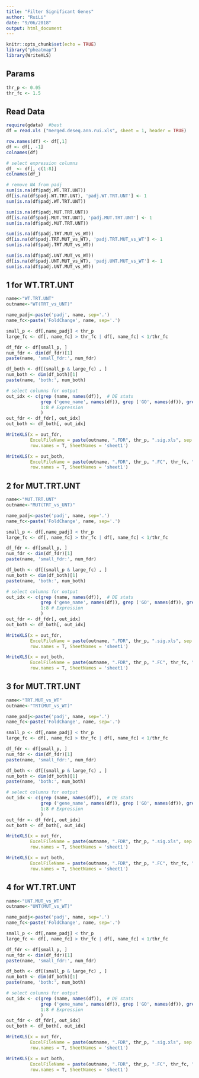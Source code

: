```yaml
---
title: "Filter Significant Genes"
author: "RuiLi"
date: "9/06/2018"
output: html_document
---
```


```r
knitr::opts_chunk$set(echo = TRUE)
library("pheatmap")
library(WriteXLS)
```

## Params
```r
thr_p <- 0.05
thr_fc <- 1.5
```


## Read Data
```r
require(gdata)  #best
df = read.xls ("merged.deseq.ann.rui.xls", sheet = 1, header = TRUE)

row.names(df) <- df[,1]
df <- df[, -1]
colnames(df)

# select expression columns
df_ <- df[, c(1:8)]
colnames(df_)

# remove NA from padj
sum(is.na(df$padj.WT.TRT.UNT))
df[is.na(df$padj.WT.TRT.UNT), 'padj.WT.TRT.UNT'] <- 1  
sum(is.na(df$padj.WT.TRT.UNT))

sum(is.na(df$padj.MUT.TRT.UNT))
df[is.na(df$padj.MUT.TRT.UNT), 'padj.MUT.TRT.UNT'] <- 1  
sum(is.na(df$padj.MUT.TRT.UNT))

sum(is.na(df$padj.TRT.MUT_vs_WT))
df[is.na(df$padj.TRT.MUT_vs_WT), 'padj.TRT.MUT_vs_WT'] <- 1  
sum(is.na(df$padj.TRT.MUT_vs_WT))

sum(is.na(df$padj.UNT.MUT_vs_WT))
df[is.na(df$padj.UNT.MUT_vs_WT), 'padj.UNT.MUT_vs_WT'] <- 1  
sum(is.na(df$padj.UNT.MUT_vs_WT))
```


## 1 for WT.TRT.UNT
```r
name<-"WT.TRT.UNT"
outname<-"WT(TRT_vs_UNT)"

name_padj<-paste('padj', name, sep='.') 
name_fc<-paste('FoldChange', name, sep='.') 

small_p <- df[,name_padj] < thr_p
large_fc <- df[, name_fc] > thr_fc | df[, name_fc] < 1/thr_fc

df_fdr <- df[small_p, ]
num_fdr <- dim(df_fdr)[1]
paste(name, 'small_fdr:', num_fdr)

df_both <- df[(small_p & large_fc) , ]
num_both <- dim(df_both)[1]
paste(name, 'both:', num_both)

# select columns for output
out_idx <- c(grep (name, names(df)),  # DE stats
             grep ('gene_name', names(df)), grep ('GO', names(df)), grep ('description', names(df)), # Anno
             1:8 # Expression
             ) 
out_fdr <- df_fdr[, out_idx]
out_both <- df_both[, out_idx]

WriteXLS(x = out_fdr, 
         ExcelFileName = paste(outname, ".FDR", thr_p, ".sig.xls", sep = ""), 
         row.names = T, SheetNames = 'sheet1')

WriteXLS(x = out_both, 
         ExcelFileName = paste(outname, ".FDR", thr_p, ".FC", thr_fc, ".sig.xls", sep = ""), 
         row.names = T, SheetNames = 'sheet1')
```


## 2 for MUT.TRT.UNT
```r
name<-"MUT.TRT.UNT"
outname<-"MUT(TRT_vs_UNT)"

name_padj<-paste('padj', name, sep='.') 
name_fc<-paste('FoldChange', name, sep='.') 

small_p <- df[,name_padj] < thr_p
large_fc <- df[, name_fc] > thr_fc | df[, name_fc] < 1/thr_fc

df_fdr <- df[small_p, ]
num_fdr <- dim(df_fdr)[1]
paste(name, 'small_fdr:', num_fdr)

df_both <- df[(small_p & large_fc) , ]
num_both <- dim(df_both)[1]
paste(name, 'both:', num_both)

# select columns for output
out_idx <- c(grep (name, names(df)),  # DE stats
             grep ('gene_name', names(df)), grep ('GO', names(df)), grep ('description', names(df)), # Anno
             1:8 # Expression
             ) 
out_fdr <- df_fdr[, out_idx]
out_both <- df_both[, out_idx]

WriteXLS(x = out_fdr, 
         ExcelFileName = paste(outname, ".FDR", thr_p, ".sig.xls", sep = ""), 
         row.names = T, SheetNames = 'sheet1')

WriteXLS(x = out_both, 
         ExcelFileName = paste(outname, ".FDR", thr_p, ".FC", thr_fc, ".sig.xls", sep = ""), 
         row.names = T, SheetNames = 'sheet1')
```

## 3 for MUT.TRT.UNT
```r
name<-"TRT.MUT_vs_WT"
outname<-"TRT(MUT_vs_WT)"

name_padj<-paste('padj', name, sep='.') 
name_fc<-paste('FoldChange', name, sep='.') 

small_p <- df[,name_padj] < thr_p
large_fc <- df[, name_fc] > thr_fc | df[, name_fc] < 1/thr_fc

df_fdr <- df[small_p, ]
num_fdr <- dim(df_fdr)[1]
paste(name, 'small_fdr:', num_fdr)

df_both <- df[(small_p & large_fc) , ]
num_both <- dim(df_both)[1]
paste(name, 'both:', num_both)

# select columns for output
out_idx <- c(grep (name, names(df)),  # DE stats
             grep ('gene_name', names(df)), grep ('GO', names(df)), grep ('description', names(df)), # Anno
             1:8 # Expression
             ) 
out_fdr <- df_fdr[, out_idx]
out_both <- df_both[, out_idx]

WriteXLS(x = out_fdr, 
         ExcelFileName = paste(outname, ".FDR", thr_p, ".sig.xls", sep = ""), 
         row.names = T, SheetNames = 'sheet1')

WriteXLS(x = out_both, 
         ExcelFileName = paste(outname, ".FDR", thr_p, ".FC", thr_fc, ".sig.xls", sep = ""), 
         row.names = T, SheetNames = 'sheet1')
```

## 4 for WT.TRT.UNT
```r
name<-"UNT.MUT_vs_WT"
outname<-"UNT(MUT_vs_WT)"

name_padj<-paste('padj', name, sep='.') 
name_fc<-paste('FoldChange', name, sep='.') 

small_p <- df[,name_padj] < thr_p
large_fc <- df[, name_fc] > thr_fc | df[, name_fc] < 1/thr_fc

df_fdr <- df[small_p, ]
num_fdr <- dim(df_fdr)[1]
paste(name, 'small_fdr:', num_fdr)

df_both <- df[(small_p & large_fc) , ]
num_both <- dim(df_both)[1]
paste(name, 'both:', num_both)

# select columns for output
out_idx <- c(grep (name, names(df)),  # DE stats
             grep ('gene_name', names(df)), grep ('GO', names(df)), grep ('description', names(df)), # Anno
             1:8 # Expression
             ) 
out_fdr <- df_fdr[, out_idx]
out_both <- df_both[, out_idx]

WriteXLS(x = out_fdr, 
         ExcelFileName = paste(outname, ".FDR", thr_p, ".sig.xls", sep = ""), 
         row.names = T, SheetNames = 'sheet1')

WriteXLS(x = out_both, 
         ExcelFileName = paste(outname, ".FDR", thr_p, ".FC", thr_fc, ".sig.xls", sep = ""), 
         row.names = T, SheetNames = 'sheet1')
```

